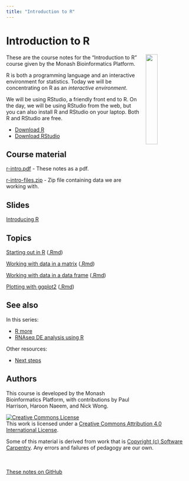 ```yaml
---
title: "Introduction to R"
---
```


# Introduction to R 
<img src="fig/R.jpg" width="25%" style="float: right; margin-left: 1em">

These are the course notes for the "Introduction to R" course given by the Monash Bioinformatics Platform.

R is both a programming language and an interactive environment for statistics. Today we will be concentrating on R as an *interactive environment*.

We will be using RStudio, a friendly front end to R. On the day, we will be using RStudio from the web, but you can also install R and RStudio on your laptop. Both R and RStudio are free.

* [Download R](https://cran.rstudio.com/)
* [Download RStudio](https://www.rstudio.com/products/rstudio/download/)


## Course material

[r-intro.pdf](r-intro.pdf) - These notes as a pdf.

[r-intro-files.zip](r-intro-files.zip) - Zip file containing data we are working with.

## Slides

[Introducing R](IntroToIntroToR.pdf)

## Topics

[Starting out in R](start.html) ([.Rmd](start.Rmd))

[Working with data in a matrix](matrices.html) ([.Rmd](matrices.Rmd))

[Working with data in a data frame](data_frames.html) ([.Rmd](data_frames.Rmd))

[Plotting with ggplot2](ggplot.html) ([.Rmd](ggplot.Rmd))


## See also

In this series:

* [R more](https://monashbioinformaticsplatform.github.io/r-more/)
* [RNAseq DE analysis using R](http://monashbioinformaticsplatform.github.io/RNAseq-DE-analysis-with-R/)

Other resources:

* [Next steps](next.html)


## Authors

This course is developed by the Monash Bioinformatics Platform, with contributions by Paul Harrison, Haroon Naeem, and Nick Wong.

<a rel="license" href="http://creativecommons.org/licenses/by/4.0/"><img alt="Creative Commons License" style="border-width:0" src="fig/CC-BY.png" /></a><br />This work is licensed under a <a rel="license" href="http://creativecommons.org/licenses/by/4.0/">Creative Commons Attribution 4.0 International License</a>.

Some of this material is derived from work that is [Copyright (c) Software Carpentry](http://software-carpentry.org/). Any errors and failures of pedagogy are our own.


<br><br>
[These notes on GitHub](https://github.com/MonashBioinformaticsPlatform/r-intro)
